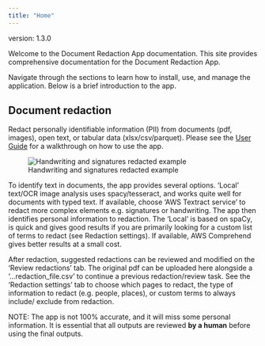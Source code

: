 ```yaml
---
title: "Home"
---
```


version: 1.3.0

Welcome to the Document Redaction App documentation. This site provides comprehensive documentation for the Document Redaction App.

Navigate through the sections to learn how to install, use, and manage the application. Below is a brief introduction to the app.

## Document redaction

Redact personally identifiable information (PII) from documents (pdf, images), open text, or tabular data (xlsx/csv/parquet). Please see the [User Guide](src/user_guide.qmd) for a walkthrough on how to use the app.

![Handwriting and signatures redacted example](https://raw.githubusercontent.com/seanpedrick-case/document_redaction_examples/refs/heads/main/review_redactions/Signatures%20and%20handwriting%20found.PNG)
    
To identify text in documents, the app provides several options. 'Local' text/OCR image analysis uses spacy/tesseract, and works quite well for documents with typed text. If available, choose 'AWS Textract service' to redact more complex elements e.g. signatures or handwriting. The app then identifies personal information to redaction. The 'Local' is based on spaCy, is quick and gives good results if you are primarily looking for a custom list of terms to redact (see Redaction settings). If available, AWS Comprehend gives better results at a small cost.

After redaction, suggested redactions can be reviewed and modified on the 'Review redactions' tab. The original pdf can be uploaded here alongside a '...redaction_file.csv' to continue a previous redaction/review task. See the 'Redaction settings' tab to choose which pages to redact, the type of information to redact (e.g. people, places), or custom terms to always include/ exclude from redaction.

NOTE: The app is not 100% accurate, and it will miss some personal information. It is essential that all outputs are reviewed **by a human** before using the final outputs.


